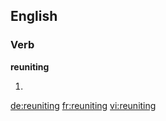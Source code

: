 ==English==

===Verb===
'''reuniting'''

# {{present participle of|reunite}}

[[de:reuniting]]
[[fr:reuniting]]
[[vi:reuniting]]